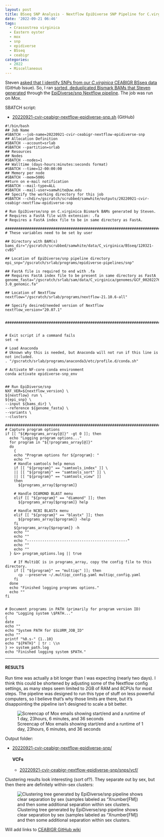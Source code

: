 ```yaml
---
layout: post
title: BSseq SNP Analysis - Nextflow EpiDiverse SNP Pipeline for C.virginica CEABIGR BSseq data
date: '2022-09-21 06:46'
tags: 
  - Crassostrea virginica
  - Eastern oyster
  - mox
  - snp
  - epidiverse
  - BSseq
  - ceabigr
categories: 
  - 2022
  - Miscellaneous
---
```

Steven [asked that I identify SNPs from our _C.virginica_ CEABIGR BSseq data](https://github.com/sr320/ceabigr/issues/69) (GitHub Issue). So, I ran [sorted, deduplicated Bismark BAMs that Steven generated](https://gannet.fish.washington.edu/seashell/bu-mox/scrubbed/120321-cvBS/) through the [EpiDiverse/snp Nextflow pipeline](https://github.com/EpiDiverse/snp). The job was run on Mox.


SBATCH script:

- [20220921-cvir-ceabigr-nextflow-epidiverse-snp.sh](https://github.com/RobertsLab/sams-notebook/blob/master/sbatch_scripts/20220921-cvir-ceabigr-nextflow-epidiverse-snp.sh) (GitHub)


```shell
#!/bin/bash
## Job Name
#SBATCH --job-name=20220921-cvir-ceabigr-nextflow-epidiverse-snp
## Allocation Definition
#SBATCH --account=srlab
#SBATCH --partition=srlab
## Resources
## Nodes
#SBATCH --nodes=1
## Walltime (days-hours:minutes:seconds format)
#SBATCH --time=12-00:00:00
## Memory per node
#SBATCH --mem=500G
##turn on e-mail notification
#SBATCH --mail-type=ALL
#SBATCH --mail-user=samwhite@uw.edu
## Specify the working directory for this job
#SBATCH --chdir=/gscratch/scrubbed/samwhite/outputs/20220921-cvir-ceabigr-nextflow-epidiverse-snp

# Run EpiDiverse/snp on C.virginica Bismark BAMs generated by Steven.
# Requires a FastA file with extension: .fa
# Requires a FastA index file to be in same directory as FastA.

###################################################################################
# These variables need to be set by user

## Directory with BAM(s)
bams_dir="/gscratch/scrubbed/samwhite/data/C_virginica/BSseq/120321-cvBS"

## Location of EpiDiverse/snp pipeline directory
epi_snp="/gscratch/srlab/programs/epidiverse-pipelines/snp"

## FastA file is required to end with .fa
## Requires FastA index file to be present in same directory as FastA
genome_fasta="/gscratch/srlab/sam/data/C_virginica/genomes/GCF_002022765.2_C_virginica-3.0_genomic.fa"

## Location of Nextflow
nextflow="/gscratch/srlab/programs/nextflow-21.10.6-all"

## Specify desired/needed version of Nextflow
nextflow_version="20.07.1"


###################################################################################


# Exit script if a command fails
set -e

# Load Anaconda
# Uknown why this is needed, but Anaconda will not run if this line is not included.
. "/gscratch/srlab/programs/anaconda3/etc/profile.d/conda.sh"

# Activate NF-core conda environment
conda activate epidiverse-snp_env


## Run EpiDiverse/snp
NXF_VER=${nextflow_version} \
${nextflow} run \
${epi_snp} \
--input ${bams_dir} \
--reference ${genome_fasta} \
--variants \
--clusters

###################################################################################
# Capture program options
if [[ "${#programs_array[@]}" -gt 0 ]]; then
  echo "Logging program options..."
  for program in "${!programs_array[@]}"
  do
    {
    echo "Program options for ${program}: "
    echo ""
    # Handle samtools help menus
    if [[ "${program}" == "samtools_index" ]] \
    || [[ "${program}" == "samtools_sort" ]] \
    || [[ "${program}" == "samtools_view" ]]
    then
      ${programs_array[$program]}

    # Handle DIAMOND BLAST menu
    elif [[ "${program}" == "diamond" ]]; then
      ${programs_array[$program]} help

    # Handle NCBI BLASTx menu
    elif [[ "${program}" == "blastx" ]]; then
      ${programs_array[$program]} -help
    fi
    ${programs_array[$program]} -h
    echo ""
    echo ""
    echo "----------------------------------------------"
    echo ""
    echo ""
  } &>> program_options.log || true

    # If MultiQC is in programs_array, copy the config file to this directory.
    if [[ "${program}" == "multiqc" ]]; then
      cp --preserve ~/.multiqc_config.yaml multiqc_config.yaml
    fi
  done
  echo "Finished logging programs options."
  echo ""
fi


# Document programs in PATH (primarily for program version ID)
echo "Logging system \$PATH..."
{
date
echo ""
echo "System PATH for $SLURM_JOB_ID"
echo ""
printf "%0.s-" {1..10}
echo "${PATH}" | tr : \\n
} >> system_path.log
echo "Finished logging system $PATH."
```


---

#### RESULTS

Run time was actually a bit longer than I was expecting (nearly two days). I think this could be shortened by adjusting some of the Nextflow config settings, as many steps seem limited to 2GB of RAM and 8CPUs for most steps. The pipeline was designed to run this type of stuff on less powerful computers, so I believe that's why those limits are there, but it's disappointing the pipeline isn't designed to scale a bit better.

![Screencap of Mox emails showing start/end and a runtime of 1 day, 23hours, 6 minutes, and 36 seconds](https://github.com/RobertsLab/sams-notebook/blob/master/images/screencaps/20220921-cvir-ceabigr-nextflow-epidiverse-snp-runtime.png?raw=true)

Output folder:

- [20220921-cvir-ceabigr-nextflow-epidiverse-snp/](https://gannet.fish.washington.edu/Atumefaciens/20220921-cvir-ceabigr-nextflow-epidiverse-snp/)

  #### VCFs

  - [20220921-cvir-ceabigr-nextflow-epidiverse-snp/snps/vcf/](https://gannet.fish.washington.edu/Atumefaciens/20220921-cvir-ceabigr-nextflow-epidiverse-snp/snps/vcf/)

Clustering results look interesting (sort of?). They separate out by sex, but then there are definitely within-sex clusters:

![Clustering tree generated by EpiDiverse/snp pipeline shows clear separation by sex (samples labeled as "Xnumber[FM]) and then some additional separation within sex clusters.](https://github.com/RobertsLab/sams-notebook/blob/master/images/screencaps/20220921-cvir-ceabigr-nextflow-epidiverse-snp-clustering_tree.png?raw=true)


Will add links to [CEABIGR GitHub wiki](https://github.com/sr320/ceabigr/wiki/DNA-Methylation-Data-Types)